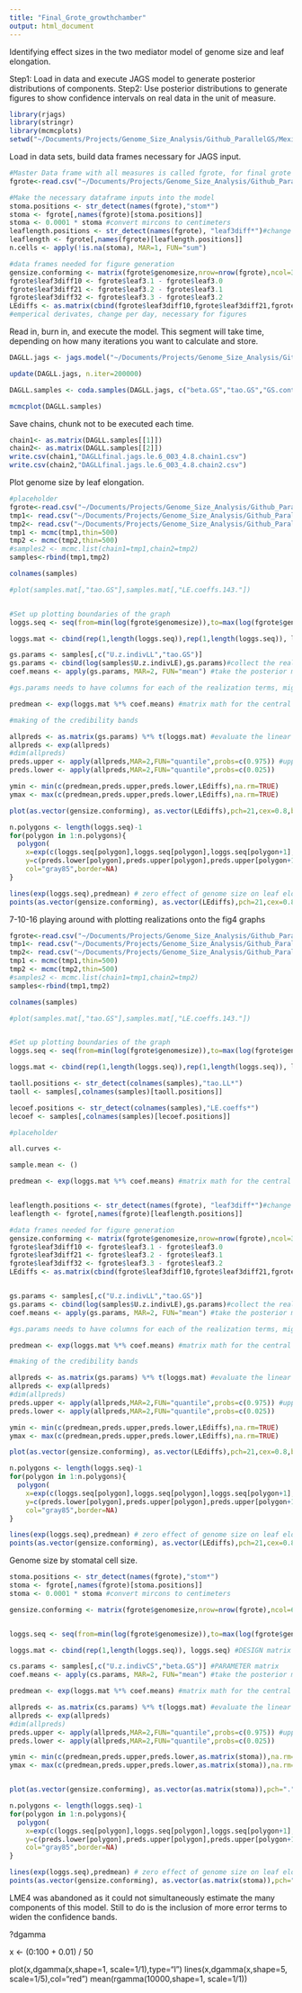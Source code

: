 ```yaml
---
title: "Final_Grote_growthchamber"
output: html_document
---
```


Identifying effect sizes in the two mediator model of genome size and leaf elongation.

Step1: Load in data and execute JAGS model to generate posterior distributions of components.
Step2: Use posterior distributions to generate figures to show confidence intervals on real data in the unit of measure.

```r
library(rjags)
library(stringr)
library(mcmcplots)
setwd("~/Documents/Projects/Genome_Size_Analysis/Github_ParallelGS/Mexicana/Finalgrowthchamberanalysis/")
```

Load in data sets, build data frames necessary for JAGS input.

```r
#Master Data frame with all measures is called fgrote, for final grote dataframe.
fgrote<-read.csv("~/Documents/Projects/Genome_Size_Analysis/Github_ParallelGS/Mexicana/Finalgrowthchamberanalysis/grote_Indexmoms_groundedLL_d16NA.csv")

#Make the necessary dataframe inputs into the model
stoma.positions <- str_detect(names(fgrote),"stom*")
stoma <- fgrote[,names(fgrote)[stoma.positions]]
stoma <- 0.0001 * stoma #convert mircons to centimeters
leaflength.positions <- str_detect(names(fgrote), "leaf3diff*")#change this to leaf3diff*
leaflength <- fgrote[,names(fgrote)[leaflength.positions]]
n.cells <- apply(!is.na(stoma), MAR=1, FUN="sum")

#data frames needed for figure generation
gensize.conforming <- matrix(fgrote$genomesize,nrow=nrow(fgrote),ncol=3,byrow=FALSE)
fgrote$leaf3diff10 <- fgrote$leaf3.1 - fgrote$leaf3.0
fgrote$leaf3diff21 <- fgrote$leaf3.2 - fgrote$leaf3.1
fgrote$leaf3diff32 <- fgrote$leaf3.3 - fgrote$leaf3.2
LEdiffs <- as.matrix(cbind(fgrote$leaf3diff10,fgrote$leaf3diff21,fgrote$leaf3diff32))
#emperical derivates, change per day, necessary for figures
```

Read in, burn in, and execute the model.  This segment will take time, depending on how many iterations you want to calculate and store.

```r
DAGLL.jags <- jags.model("~/Documents/Projects/Genome_Size_Analysis/Github_ParallelGS/Mexicana/Finalgrowthchamberanalysis/DAG_twomediator_Final.txt", list(leaflength=log(leaflength),stoma=log(stoma),n.mothers=max(fgrote$momindex),n.indiv=dim(fgrote)[1],n.cells=n.cells,n.times=3,mother.index=fgrote$momindex,GS=log(fgrote$genomesize)),n.chains=2)

update(DAGLL.jags, n.iter=200000)

DAGLL.samples <- coda.samples(DAGLL.jags, c("beta.GS","tao.GS","GS.contrast","sd.motherStCS","sd.motherLL","sd.indivCS","sd.indivLL","sd.StCS","sd.LL","StCS.coeffs","tao.LL","LE.coeffs"),n.iter=500000, thin=500)

mcmcplot(DAGLL.samples)
```

Save chains, chunk not to be executed each time.

```r
chain1<- as.matrix(DAGLL.samples[[1]])
chain2<- as.matrix(DAGLL.samples[[2]])
write.csv(chain1,"DAGLLfinal.jags.le.6_003_4.8.chain1.csv")
write.csv(chain2,"DAGLLfinal.jags.le.6_003_4.8.chain2.csv")
```

Plot genome size by leaf elongation.

```r
#placeholder
fgrote<-read.csv("~/Documents/Projects/Genome_Size_Analysis/Github_ParallelGS/Mexicana/Finalgrowthchamberanalysis/grote_Indexmoms_groundedLL_d16NA.csv")
tmp1<- read.csv("~/Documents/Projects/Genome_Size_Analysis/Github_ParallelGS/Mexicana/Grote_stats/Gridcomparison/gamma.chain2.ind4.8mom0_indcellsize.csv")
tmp2<- read.csv("~/Documents/Projects/Genome_Size_Analysis/Github_ParallelGS/Mexicana/Grote_stats/Gridcomparison/gamma.chain1.ind4.8mom0_indcellsize.csv")
tmp1 <- mcmc(tmp1,thin=500)
tmp2 <- mcmc(tmp2,thin=500)
#samples2 <- mcmc.list(chain1=tmp1,chain2=tmp2)
samples<-rbind(tmp1,tmp2)

colnames(samples)

#plot(samples.mat[,"tao.GS"],samples.mat[,"LE.coeffs.143."])


#Set up plotting boundaries of the graph
loggs.seq <- seq(from=min(log(fgrote$genomesize)),to=max(log(fgrote$genomesize)), by=0.001)

loggs.mat <- cbind(rep(1,length(loggs.seq)),rep(1,length(loggs.seq)), loggs.seq) #matrix with 3 columns, first 2 columns are =1 to pick up individual random effect for leaf length and leaf elongation, and the third is a sequence for the axis of log genome size

gs.params <- samples[,c("U.z.indivLL","tao.GS")]
gs.params <- cbind(log(samples$U.z.indivLE),gs.params)#collect the realizations (intercepts) that correspond to the effect being displayed
coef.means <- apply(gs.params, MAR=2, FUN="mean") #take the posterior mean for the central tendency curve

#gs.params needs to have columns for each of the realization terms, might include average(z.indivll+z.momll) or might have other terms.  need to add in a rep(1,length(loggs.seq) for each additional terms

predmean <- exp(loggs.mat %*% coef.means) #matrix math for the central tendency curve

#making of the credibility bands

allpreds <- as.matrix(gs.params) %*% t(loggs.mat) #evaluate the linear predictor for every realization
allpreds <- exp(allpreds) 
#dim(allpreds)
preds.upper <- apply(allpreds,MAR=2,FUN="quantile",probs=c(0.975)) #upper bounds of our predictor
preds.lower <- apply(allpreds,MAR=2,FUN="quantile",probs=c(0.025))

ymin <- min(c(predmean,preds.upper,preds.lower,LEdiffs),na.rm=TRUE)
ymax <- max(c(predmean,preds.upper,preds.lower,LEdiffs),na.rm=TRUE)

plot(as.vector(gensize.conforming), as.vector(LEdiffs),pch=21,cex=0.8,bg="grey80",xlab="Genome Size (pg)",ylab="Leaf Elongation (cm/day)",bty="n",type="n", ylim=c(ymin,ymax))

n.polygons <- length(loggs.seq)-1
for(polygon in 1:n.polygons){
  polygon(
    x=exp(c(loggs.seq[polygon],loggs.seq[polygon],loggs.seq[polygon+1],loggs.seq[polygon+1])), 
    y=c(preds.lower[polygon],preds.upper[polygon],preds.upper[polygon+1],preds.lower[polygon+1]),
    col="gray85",border=NA)
}

lines(exp(loggs.seq),predmean) # zero effect of genome size on leaf elongation
points(as.vector(gensize.conforming), as.vector(LEdiffs),pch=21,cex=0.8,bg="grey80")
```

7-10-16 playing around with plotting realizations onto the fig4 graphs

```r
fgrote<-read.csv("~/Documents/Projects/Genome_Size_Analysis/Github_ParallelGS/Mexicana/Finalgrowthchamberanalysis/grote_Indexmoms_groundedLL_d16NA.csv")
tmp1<- read.csv("~/Documents/Projects/Genome_Size_Analysis/Github_ParallelGS/Mexicana/Grote_stats/Gridcomparison/gamma.chain2.ind4.8mom0_indcellsize.csv")
tmp2<- read.csv("~/Documents/Projects/Genome_Size_Analysis/Github_ParallelGS/Mexicana/Grote_stats/Gridcomparison/gamma.chain1.ind4.8mom0_indcellsize.csv")
tmp1 <- mcmc(tmp1,thin=500)
tmp2 <- mcmc(tmp2,thin=500)
#samples2 <- mcmc.list(chain1=tmp1,chain2=tmp2)
samples<-rbind(tmp1,tmp2)

colnames(samples)

#plot(samples.mat[,"tao.GS"],samples.mat[,"LE.coeffs.143."])


#Set up plotting boundaries of the graph
loggs.seq <- seq(from=min(log(fgrote$genomesize)),to=max(log(fgrote$genomesize)), by=0.001)

loggs.mat <- cbind(rep(1,length(loggs.seq)),rep(1,length(loggs.seq)), loggs.seq) #matrix with 3 columns, first 2 columns are =1 to pick up total (sum of individual and maternal or z_ll,i and z_ll,mom(i)) random effect for leaf length and leaf elongation, and the third is a sequence for the axis of log genome size

taoll.positions <- str_detect(colnames(samples),"tao.LL*")
taoll <- samples[,colnames(samples)[taoll.positions]]

lecoef.positions <- str_detect(colnames(samples),"LE.coeffs*")
lecoef <- samples[,colnames(samples)[lecoef.positions]]

#placeholder

all.curves <- 

sample.mean <- ()

predmean <- exp(loggs.mat %*% coef.means) #matrix math for the central tendency curve


leaflength.positions <- str_detect(names(fgrote), "leaf3diff*")#change this to leaf3diff*
leaflength <- fgrote[,names(fgrote)[leaflength.positions]]

#data frames needed for figure generation
gensize.conforming <- matrix(fgrote$genomesize,nrow=nrow(fgrote),ncol=3,byrow=FALSE)
fgrote$leaf3diff10 <- fgrote$leaf3.1 - fgrote$leaf3.0
fgrote$leaf3diff21 <- fgrote$leaf3.2 - fgrote$leaf3.1
fgrote$leaf3diff32 <- fgrote$leaf3.3 - fgrote$leaf3.2
LEdiffs <- as.matrix(cbind(fgrote$leaf3diff10,fgrote$leaf3diff21,fgrote$leaf3diff32))


gs.params <- samples[,c("U.z.indivLL","tao.GS")]
gs.params <- cbind(log(samples$U.z.indivLE),gs.params)#collect the realizations (intercepts) that correspond to the effect being displayed
coef.means <- apply(gs.params, MAR=2, FUN="mean") #take the posterior mean for the central tendency curve

#gs.params needs to have columns for each of the realization terms, might include average(z.indivll+z.momll) or might have other terms.  need to add in a rep(1,length(loggs.seq) for each additional terms

predmean <- exp(loggs.mat %*% coef.means) #matrix math for the central tendency curve

#making of the credibility bands

allpreds <- as.matrix(gs.params) %*% t(loggs.mat) #evaluate the linear predictor for every realization
allpreds <- exp(allpreds) 
#dim(allpreds)
preds.upper <- apply(allpreds,MAR=2,FUN="quantile",probs=c(0.975)) #upper bounds of our predictor
preds.lower <- apply(allpreds,MAR=2,FUN="quantile",probs=c(0.025))

ymin <- min(c(predmean,preds.upper,preds.lower,LEdiffs),na.rm=TRUE)
ymax <- max(c(predmean,preds.upper,preds.lower,LEdiffs),na.rm=TRUE)

plot(as.vector(gensize.conforming), as.vector(LEdiffs),pch=21,cex=0.8,bg="grey80",xlab="Genome Size (pg)",ylab="Leaf Elongation (cm/day)",bty="n",type="n", ylim=c(ymin,ymax))

n.polygons <- length(loggs.seq)-1
for(polygon in 1:n.polygons){
  polygon(
    x=exp(c(loggs.seq[polygon],loggs.seq[polygon],loggs.seq[polygon+1],loggs.seq[polygon+1])), 
    y=c(preds.lower[polygon],preds.upper[polygon],preds.upper[polygon+1],preds.lower[polygon+1]),
    col="gray85",border=NA)
}

lines(exp(loggs.seq),predmean) # zero effect of genome size on leaf elongation
points(as.vector(gensize.conforming), as.vector(LEdiffs),pch=21,cex=0.8,bg="grey80")
```


Genome size by stomatal cell size.  

```r
stoma.positions <- str_detect(names(fgrote),"stom*")
stoma <- fgrote[,names(fgrote)[stoma.positions]]
stoma <- 0.0001 * stoma #convert mircons to centimeters

gensize.conforming <- matrix(fgrote$genomesize,nrow=nrow(fgrote),ncol=61,byrow=FALSE) #61 columns for the total number of measures of stoma


loggs.seq <- seq(from=min(log(fgrote$genomesize)),to=max(log(fgrote$genomesize)), by=0.001)

loggs.mat <- cbind(rep(1,length(loggs.seq)), loggs.seq) #DESIGN matrix with 3 columns, first 2 columns are =1 to pick up individual random effect for leaf length and leaf elongation, and the third is a sequence for the axis of log genome size

cs.params <- samples[,c("U.z.indivCS","beta.GS")] #PARAMETER matrix
coef.means <- apply(cs.params, MAR=2, FUN="mean") #take the posterior mean for the central tendency curve

predmean <- exp(loggs.mat %*% coef.means) #matrix math for the central tendency curve

allpreds <- as.matrix(cs.params) %*% t(loggs.mat) #evaluate the linear predictor for every realization
allpreds <- exp(allpreds) 
#dim(allpreds)
preds.upper <- apply(allpreds,MAR=2,FUN="quantile",probs=c(0.975)) #upper bounds of our predictor
preds.lower <- apply(allpreds,MAR=2,FUN="quantile",probs=c(0.025))

ymin <- min(c(predmean,preds.upper,preds.lower,as.matrix(stoma)),na.rm=TRUE)
ymax <- max(c(predmean,preds.upper,preds.lower,as.matrix(stoma)),na.rm=TRUE)


plot(as.vector(gensize.conforming), as.vector(as.matrix(stoma)),pch=".",cex=2,xlab="Genome Size (pg)",ylab="Stomatal Cell Size (cm)",bty="n",type="n")

n.polygons <- length(loggs.seq)-1
for(polygon in 1:n.polygons){
  polygon(
    x=exp(c(loggs.seq[polygon],loggs.seq[polygon],loggs.seq[polygon+1],loggs.seq[polygon+1])), 
    y=c(preds.lower[polygon],preds.upper[polygon],preds.upper[polygon+1],preds.lower[polygon+1]),
    col="gray85",border=NA)
}

lines(exp(loggs.seq),predmean) # zero effect of genome size on leaf elongation
points(as.vector(gensize.conforming), as.vector(as.matrix(stoma)),pch=".",cex=2,bg="grey80")
```

LME4 was abandoned as it could not simultaneously estimate the many components of this model.  Still to do is the inclusion of more error terms to widen the confidence bands.

?dgamma

x <- (0:100 + 0.01) / 50

plot(x,dgamma(x,shape=1, scale=1/1),type="l")
lines(x,dgamma(x,shape=5, scale=1/5),col="red")
mean(rgamma(10000,shape=1, scale=1/1))




